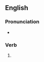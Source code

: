 ==English==

===Pronunciation===
* {{IPA|en|/ˈdɹʌd͡ʒɪŋ/}}

===Verb===
{{head|en|verb form}}

# {{present participle of|en|drudge|nocat=1}}
